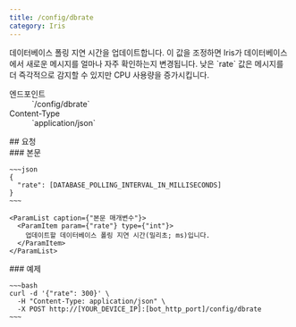 ```yaml
---
title: /config/dbrate
category: Iris
---
```


<Section>
  데이터베이스 폴링 지연 시간을 업데이트합니다. 이 값을 조정하면 Iris가 데이터베이스에서 새로운 메시지를 얼마나 자주 확인하는지 변경됩니다.

  <Noti type="warning">
    낮은 `rate` 값은 메시지를 더 즉각적으로 감지할 수 있지만 CPU 사용량을 증가시킵니다.
  </Noti>

  <Dl>
    <Dt>엔드포인트</Dt>
    <Dd>
      <Endpoint method={"POST"}>`/config/dbrate`</Endpoint>
    </Dd>
    <Dt>Content-Type</Dt>
    <Dd>
      `application/json`
    </Dd>
  </Dl>
</Section>
<Section>
  ## 요청

  <Section>
    ### 본문

    ~~~json
    {
      "rate": [DATABASE_POLLING_INTERVAL_IN_MILLISECONDS]
    }
    ~~~

    <ParamList caption={"본문 매개변수"}>
      <ParamItem param={"rate"} type={"int"}>
        업데이트할 데이터베이스 폴링 지연 시간(밀리초; ms)입니다.
      </ParamItem>
    </ParamList>
  </Section>
  <Section>
    ### 예제

    ~~~bash
    curl -d '{"rate": 300}' \
      -H "Content-Type: application/json" \
      -X POST http://[YOUR_DEVICE_IP]:[bot_http_port]/config/dbrate
    ~~~
  </Section>
</Section>